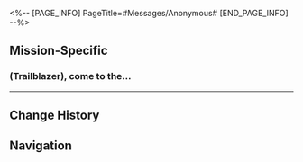 <%-- [PAGE_INFO]
PageTitle=#Messages/Anonymous#
[END_PAGE_INFO] --%>
{{Messages Infobox
|id        = 53
|image     = NPC Anonymous Icon.png
|type      = NPC
|sender    = Anonymous
|signature = 
|faction   = The Xianzhou Luofu
}}

==Mission-Specific==
===(Trailblazer), come to the...===
{{Messages
|start_condition = 
|text =
:'''Anonymous:''' (Trailblazer), come to the Divination Commission alone. I'll send you the coordinates
:'''Anonymous:''' Don't tell anyone
:'''Anonymous:''' - Sincerely Yours, Kafka
:{Choice} You're still on the Luofu?
::'''(Trailblazer):''' Kafka... How are you still on the Luofu?
::'''Anonymous:''' I can't leave, need your help
:{Choice} I don't believe you're Kafka
::'''(Trailblazer):''' You say you're Kafka? Where's the proof?
::'''Anonymous:''' [[File:Message Anonymous 206.png|256px]]
::'''Anonymous:''' Is that enough?
:{Choice} I won't heed your requests
::'''(Trailblazer):''' Don't waste your effort, I won't heed your requests
::'''Anonymous:''' Is that so? But I really need your help
:'''Anonymous:''' Bladie's mara symptoms are getting serious, I can't leave before he recovers
:'''Anonymous:''' But you know, the bounty on his head has not been canceled yet, he is still the top wanted criminal on the Xianzhou
:'''Anonymous:''' I need you (Trailblazer), come find me
:{Choice} Coordinates
::'''(Trailblazer):''' Where are you? Send me your coordinates
:{Choice} I won't be going
::'''(Trailblazer):''' Give up, Kafka, I won't be going
:{Choice} Don't contact me again
::'''(Trailblazer):''' I still want to use this number, so don't contact me again
:{{DIcon|Warning}} You have received a location message sent by an anonymous sender.
:'''Anonymous:''' You'll be here, I'll wait
:{Choice} Okay
::'''(Trailblazer):''' Okay
:{Choice} Suit yourself
::'''(Trailblazer):''' Suit yourself
:{{DIcon|Warning}} Error: Recipient does not exist
;{Accepted Mission: Letter from a Strange Woman}
}}
----

==Change History==
{{Change History|1.2}}

==Navigation==
{{Messages Navbox}}